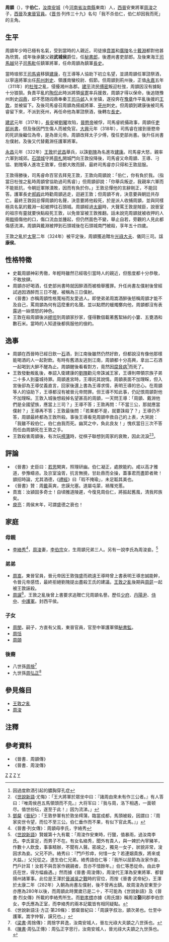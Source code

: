 {{Infobox Biography
| subject_name   = 周顗
| image_name     = 
| image_size     = 
| image_caption  = 
| date_of_birth  = 269年
| place_of_birth = [[西晉|西晉]]
| date_of_death  = 322年
| place_of_death = [[東晉|東晉]]石頭城
| occupation     = [[西晉|西晉]]及[[東晉|東晉]]官員
}}

'''周顗'''（{{bd|269年||322年|}}），字'''伯仁'''，[[汝南|汝南]][[安城|安城]]（今[[河南省|河南省]][[汝南縣|汝南縣]]東南）人，[[西晉|西晉]]安東將軍[[周浚|周浚]]之子，[[西晉|西晉]]及[[東晉|東晉]][[官員|官員]]。《[[晋书|晋书]]·列传三十九》名句「我不杀伯仁，伯仁却因我而死」的主角。

== 生平 ==
周顗年少時已極有名氣，受到當時的人親近。司徒掾[[賁嵩|賁嵩]]和[[廣陵|廣陵]]名士[[戴淵|戴淵]]都對他甚為欣賞。成年後承襲父親'''武城侯'''爵位，任[[秘書郎|秘書郎]]，後遷尚書吏部郎。及後東海王[[司馬越|司馬越]]兒子[[司馬毗|司馬毗]]任鎮軍將軍，任命周顗為鎮軍[[長史|長史]]。

當時琅邪王[[司馬睿|司馬睿]]移鎮[[建康|建康]]，在王導等人協助下初立名望，並請周顗任軍諮祭酒，以寧遠將軍出任[[荊州|荊州]][[刺史|刺史]]、領護南蠻校尉、假節。但周顗到荊州後，正值[[永嘉|永嘉]]五年（311年）的[[杜弢|杜弢]]之亂，侵擾湘州各郡。[[建平|建平]]流民[[傅密|傅密]]叛迎杜弢，周顗因沒有據點十分狼狽。負責平亂的[[陶侃|陶侃]]此時派將領[[吳寄|吳寄]]率兵援救，周顗才得以保命，後追随豫州刺史[[阎鼎|阎鼎]]，却不愿随阎鼎奉秦王[[司马邺|司马邺]]入关坐镇，遂投奔在[[豫章|豫章]]作平亂後援的[[王敦|王敦]]，並被留下。及後司馬睿召周顗為揚威將軍、[[兗州|兗州]]刺史。但周顗到建康後被司馬睿留下來，不派到兗州，再任命他為軍諮祭酒，後轉左[[長史|長史]]。

[[建武_(东晋)|建武]]元年（317年），[[長安|長安]]被[[劉曜|劉曜]]攻陷，[[晉愍帝|晉愍帝]]被俘，司馬睿統攝政事，周顗任[[吏部尚書|吏部尚書]]，但及後因門生傷人而被免官。[[大兴_(东晋)|大興]]元年（318年），司馬睿在接到晉愍帝的死訊後繼位為帝，是為晉元帝。周顗改拜太子少傅，復任吏部尚書。後升任尚書左僕射。及後又代替戴淵任護軍將軍。

[[永昌_(东晋)|永昌]]元年（322年）[[王敦|王敦]]於[[鄂州|武昌]]舉兵，以誅[[劉隗|劉隗]]為名進攻[[建康|建康]]。司馬睿大怒，親率六軍到城郊。[[石頭城_(南京)|石頭城]]守將[[周札|周札]]開城門向王敦投降後，司馬睿又命周顗、王導、刁協、劉隗等人進攻王敦軍，但都大敗而歸，最終司馬睿亦只得和王敦屈服。

王敦得勝後，司馬睿命百官去拜見王敦，王敦向周顗說：「伯仁，你有負於我。（指當日杜弢之亂時周顗曾協助過司馬睿）」但周顗卻說：「你舉兵叛逆，我親率六軍而不能抵抗，令朝廷軍隊潰敗，因而有負於你。」王敦忌憚他的言辭剛正，不能回答。護軍長史[[郝嘏|郝嘏]]此時勸周顗逃走，迴避王敦；但周顗不肯，決意要與朝廷共存亡。最終王敦因忌憚周顗的名聲，決意要將他殺死，於是派人收捕周顗，並與同樣極具名氣的戴淵一起被押往石頭城。周顗經過[[太廟|太廟]]時，大聲罵王敦是賊臣，說晉室的祖宗有靈就要快點殺死王敦，以免晉室被王敦推翻。話未說完周顗就被收押的人用[[戟|戟]]插傷他的口，傷口流血並腫起，但仍然面色不變，舉止自若，旁觀的人見此都傷感流涕。周顗與戴淵被押到石頭城後在石頭城南門被殺，享年五十四歲。

王敦之亂於[[太宁_(晋)|太寧]]二年（324年）被平定後，周顗獲追贈左[[光祿大夫|光祿大夫]]、儀同三司。諡'''康侯'''。

== 性格特徵 ==
*史載周顗神彩秀徹，年輕時雖然已經吸引當時人的親近，但態度都十分恭敬，不敢放肆。
*周顗亦好喝酒，任吏部尚書時就因醉酒而被檢舉獲罪。升任尚書左僕射後曾經試過因酒醉而三日不醒，被稱為三日僕射。
*《晉書》亦稱周顗性格寬裕而友愛過人。即使弟弟周嵩酒醉後怒稱周顗才能不及自己，罵周顗為何有這麼重的名聲。並以點燃的蠟燭擲向他，周顗都沒有表露過一絲憤怒的神色。
*王敦在殺周顗後派[[繆坦|繆坦]]到周顗家抄家，僅得數個載著舊絮絲的小簍、五甕酒和數石米。當時的人知道後都佩服他的儉約。

== 逸事 ==
*周顗在西晉時已經日飲一[[石|石]]酒，到江南後雖然仍然好飲，但都說沒有像他那樣能喝酒的人一起對飲。有時有舊酒友逃到江南，周顗都十分高興，拿出二石酒一起喝到大醉不醒為止。周顗醒後看看對方，竟然因[[腐脅病|腐脅病]]<ref>因過度飲酒引起的膿胸穿孔症</ref>而死了。
*王敦發動叛亂後，奉詔入衛建康的[[劉隗|劉隗]]勸元帝誅滅王家，王導則帶領宗族子弟二十多人到臺城待罪。周顗進宮時，王導託其說情。周顗表面不加理睬，但入宮後卻為王導仗義直言，回家後還上書為王導求情，表明王導的忠心。在周顗等人的協助下，王導都沒有被晉元帝問罪。但王導不知此事，仍記恨周顗對他不加理睬。王敦入城後想殺掉名望甚高的周顗，一天問王導：「周顗、戴淵他們是全國望族，應當上三司？」王導不答；王敦再問：「不當三公，那就應當僕射？」王導再不答；王敦最後問：「若果都不是，就要誅殺了？」王導仍不答，周顗最終都為王敦所殺。事後王導看見周顗申救自己的上表，大哭說：「我雖不殺伯仁，伯仁由我而死。幽冥之中，負此良友！」愧疚當日三次不答而任由周顗死在王敦之手。
*王敦殺害周顗後，有次玩[[樗蒲|樗蒲]]時，從棋子聯想到周家的衰敗，因此流淚<ref>《[[世說新語|世說新語]]·尤悔》：「王大將軍於眾坐中曰：『諸周由來未有作三公者。』有人答曰：『唯周侯邑五馬領頭而不克。』大将军曰：『我与周，洛下相遇，一面顿尽。值世纷坛，遂至于此！』因为流涕。」</ref><ref>[[鄧粲|鄧粲]]《[[晉紀|晉紀]]》：「王敦參軍有於敦坐樗蒲，臨當成都，馬頭被殺，因謂曰：『周家奕世令望，而位不至三公。伯仁垂作而不果，有似下官此馬。』」</ref>。

== 評論 ==
*《晉書》史臣曰：[[戴淵|若思]]閑爽，照理研幽。伯仁凝正，處腴能約。咸以高才雅道，參豫疇咨。及京室淪胥，抗言無撓，甘赴鼎而全操，蓋事君而盡節者歟！顗招時論，尤其酒德，《[[禮經|禮經]]》曰「瑕不掩瑜」，未足韜其美也。
*《晉書》贊：周[[戴淵|戴]]英爽，忠謨允塞。道屬屯蒙，禍罹兇慝。
*賁嵩：汝潁固多奇士！自頃雅道陵遲，今復見周伯仁，將振起舊風，清我邦族矣。
*[[庾亮|庾亮]]：周侯末年，可謂盛德之衰也！

== 家庭 ==
=== 母親 ===
*[[李絡秀|李絡秀]]<ref>《晉書·列女傳》：周顗母李氏，字絡秀</ref>，[[周浚|周浚]]妻，[[李伯宗|李伯宗]]女，生周顗兄弟三人。另有一說李氏為周浚妾。<ref>《[[世說新語|世說新語]]》賢媛第十九有載：「周浚作安東時，行獵，值暴雨，過汝南李氏。李氏富足，而男子不在。有女名絡秀，聞外有貴人，與一婢於內宰豬羊，作數十人飲食，事事精辦，不聞有人聲。密覘之，獨見一女子，狀貌非常，浚因求為妾。父兄不許。絡秀曰：『門戶殄瘁，何惜一女？若連姻貴族，將來或大益。』父兄從之。遂生伯仁兄弟。絡秀語伯仁等：『我所以屈節為汝家作妾，門戶計耳！汝若不與吾家作親親者，吾亦不惜餘年。』伯仁等悉從命。由此李氏在世，得方幅齒遇。」然而據《晉書·周浚傳》，周浚代王渾為安東將軍、都督揚州諸軍事。此位是王渾於[[晉滅吳之戰|晉滅吳之戰]]時的官位，而按《晉書·武帝紀》，王渾於太康二年（282年）入朝為尚書左僕射，後不曾再出鎮。故周浚為安東至少亦應為280年以後，而周顗此時實歲已是二十，不可能為《世說新語》及《晉書·烈女傳》所載的李絡秀所生。而[[劉孝標|劉孝標]]亦據《周氏譜》稱周浚'''娶'''同郡李伯宗女，李氏應為正室，而李絡秀的兩本記載皆有相同疑點。</ref>

=== 弟弟 ===
*[[周嵩|周嵩]]，東晉官員，晉元帝因王敦強盛而疏遠王導時曾上書表明王導忠誠能幹，令晉元帝感悟，最終拒絕劉隗提出盡殺王氏的建議。[[王敦之亂|王敦之亂]]後期與[[周莚|周莚]]一起被王敦誣殺。
*[[周謨|周謨]]<ref>《世說新語注·方正·第26條》：鄧粲晉紀曰：「周謨字叔治，顗次弟也。仕至中護軍。嵩字仲智，謨兄也。」</ref>，王敦之亂後曾上書要求追贈亡兄周顗名譽。歷任[[少府|少府]]、[[丹陽尹|丹陽尹]]、[[侍中|侍中]]、[[中護軍|中護軍]]。封西平侯。

=== 子女 ===
*[[周閔|周閔]]，嗣子，方直有父風，東晉官員，官至中軍護軍領[[秘書監|秘書監]]。
*[[周恬|周恬]]
*[[周頤|周頤]]

===後裔===
*八世孫[[周捨|周捨]]<ref>《[[梁書|梁書]]·周捨傳》：周捨字昇逸，汝南安城人，晉左光祿大夫顗之八世孫也。</ref>
*九世孫[[周弘正|周弘正]]<ref>《[[陳書|陳書]]·周弘正傳》：周弘正字思行，汝南安城人，晉光祿大夫顗之九世孫也。</ref>

==參見條目==
*[[王敦之亂|王敦之亂]]
*[[周浚|周浚]]

==注釋 ==
{{reflist}}
== 參考資料 ==
*《晉書．周顗傳》
*《晉書．周浚傳》

[[Category:晉朝政治人物|Z]]
[[Category:晉朝軍事人物|Z]]
[[Category:晉朝被處決者|Z]]
[[Category:周姓|Y]]